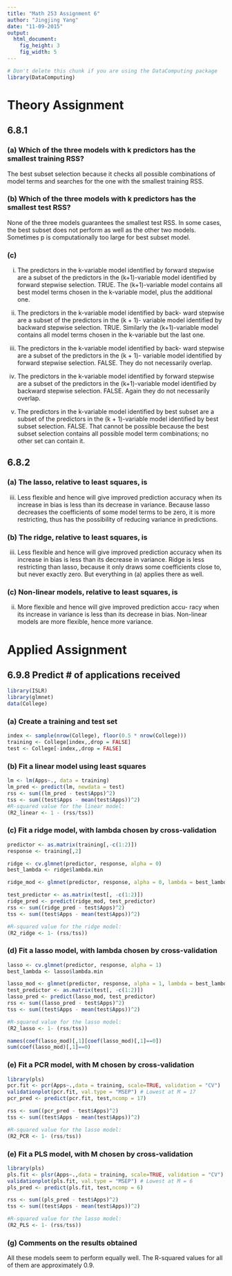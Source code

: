 ```yaml
---
title: "Math 253 Assignment 6"
author: "Jingjing Yang"
date: "11-09-2015"
output: 
  html_document:
    fig_height: 3
    fig_width: 5
---
```

<!-- Don't edit in between this line and the one below -->
```r
# Don't delete this chunk if you are using the DataComputing package
library(DataComputing)
```

# Theory Assignment
## 6.8.1 
### (a) Which of the three models with k predictors has the smallest training RSS?
The best subset selection because it checks all possible combinations of model terms and searches for the one with the smallest training RSS.

### (b) Which of the three models with k predictors has the smallest test RSS?
None of the three models guarantees the smallest test RSS. In some cases, the best subset does not perform as well as the other two models. Sometimes p is computationally too large for best subset model. 

### (c) 
i. The predictors in the k-variable model identified by forward stepwise are a subset of the predictors in the (k+1)-variable model identified by forward stepwise selection.
TRUE. The (k+1)-variable model contains all best model terms chosen in the k-variable model, plus the additional one.

ii. The predictors in the k-variable model identified by back- ward stepwise are a subset of the predictors in the (k + 1)- variable model identified by backward stepwise selection.
TRUE. Similarly the (k+1)-variable model contains all model terms chosen in the k-variable but the last one. 

iii. The predictors in the k-variable model identified by back- ward stepwise are a subset of the predictors in the (k + 1)- variable model identified by forward stepwise selection.
FALSE. They do not necessarily overlap.

iv. The predictors in the k-variable model identified by forward stepwise are a subset of the predictors in the (k+1)-variable model identified by backward stepwise selection.
FALSE. Again they do not necessarily overlap.

v. The predictors in the k-variable model identified by best subset are a subset of the predictors in the (k + 1)-variable model identified by best subset selection.
FALSE. That cannot be possible because the best subset selection contains all possible model term combinations; no other set can contain it. 

## 6.8.2
### (a) The lasso, relative to least squares, is 
iii. Less flexible and hence will give improved prediction accuracy when its increase in bias is less than its decrease in variance. Because lasso decreases the coefficients of some model terms to be zero, it is more restricting, thus has the possibility of reducing variance in predictions. 

### (b) The ridge, relative to least squares, is 
iii. Less flexible and hence will give improved prediction accuracy when its increase in bias is less than its decrease in variance. Ridge is less restricting than lasso, because it only draws some coefficients close to, but never exactly zero. But everything in (a) applies there as well.

### (c) Non-linear models, relative to least squares, is
ii. More flexible and hence will give improved prediction accu- racy when its increase in variance is less than its decrease in bias. Non-linear models are more flexible, hence more variance. 

# Applied Assignment
## 6.9.8 Predict # of applications received
```r
library(ISLR)
library(glmnet)
data(College)
```

### (a) Create a training and test set
```r
index <- sample(nrow(College), floor(0.5 * nrow(College)))
training <- College[index,,drop = FALSE]
test <- College[-index,,drop = FALSE]
```

### (b) Fit a linear model using least squares
```r
lm <- lm(Apps~., data = training)
lm_pred <- predict(lm, newdata = test)
rss <- sum((lm_pred - test$Apps)^2)
tss <- sum((test$Apps - mean(test$Apps))^2)
#R-squared value for the linear model:
(R2_linear <- 1 - (rss/tss))
```

### (c) Fit a ridge model, with lambda chosen by cross-validation
```r
predictor <- as.matrix(training[,-c(1:2)])
response <- training[,2]

ridge <- cv.glmnet(predictor, response, alpha = 0)
best_lambda <- ridge$lambda.min

ridge_mod <- glmnet(predictor, response, alpha = 0, lambda = best_lambda)

test_predictor <- as.matrix(test[, -c(1:2)])
ridge_pred <- predict(ridge_mod, test_predictor)
rss <- sum((ridge_pred - test$Apps)^2)
tss <- sum((test$Apps - mean(test$Apps))^2)

#R-squared value for the ridge model:
(R2_ridge <- 1- (rss/tss))
```

### (d) Fit a lasso model, with lambda chosen by cross-validation
```r
lasso <- cv.glmnet(predictor, response, alpha = 1)
best_lambda <- lasso$lambda.min

lasso_mod <- glmnet(predictor, response, alpha = 1, lambda = best_lambda)
test_predictor <- as.matrix(test[, -c(1:2)])
lasso_pred <- predict(lasso_mod, test_predictor)
rss <- sum((lasso_pred - test$Apps)^2)
tss <- sum((test$Apps - mean(test$Apps))^2)

#R-squared value for the lasso model:
(R2_lasso <- 1- (rss/tss))

names(coef(lasso_mod)[,1][coef(lasso_mod)[,1]==0])
sum(coef(lasso_mod)[,1]==0)
```

### (e) Fit a PCR model, with M chosen by cross-validation
```r
library(pls)
pcr.fit <- pcr(Apps~.,data = training, scale=TRUE, validation = "CV")
validationplot(pcr.fit, val.type = "MSEP") # Lowest at M = 17
pcr_pred <- predict(pcr.fit, test,ncomp = 17)

rss <- sum((pcr_pred - test$Apps)^2)
tss <- sum((test$Apps - mean(test$Apps))^2)

#R-squared value for the lasso model:
(R2_PCR <- 1- (rss/tss))
```

### (e) Fit a PLS model, with M chosen by cross-validation
```r
library(pls)
pls.fit <- plsr(Apps~.,data = training, scale=TRUE, validation = "CV")
validationplot(pls.fit, val.type = "MSEP") # Lowest at M = 6
pls_pred <- predict(pls.fit, test,ncomp = 6)

rss <- sum((pls_pred - test$Apps)^2)
tss <- sum((test$Apps - mean(test$Apps))^2)

#R-squared value for the lasso model:
(R2_PLS <- 1- (rss/tss))
```

### (g) Comments on the results obtained
All these models seem to perform equally well. The R-squared values for all of them are approximately 0.9.